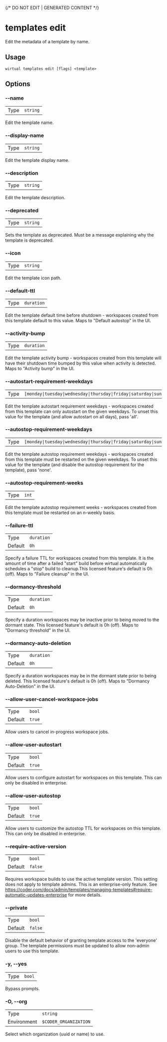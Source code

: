 {/* DO NOT EDIT | GENERATED CONTENT */}

# templates edit

Edit the metadata of a template by name.

## Usage

```console
wirtual templates edit [flags] <template>
```

## Options

### --name

|      |                     |
| ---- | ------------------- |
| Type | <code>string</code> |

Edit the template name.

### --display-name

|      |                     |
| ---- | ------------------- |
| Type | <code>string</code> |

Edit the template display name.

### --description

|      |                     |
| ---- | ------------------- |
| Type | <code>string</code> |

Edit the template description.

### --deprecated

|      |                     |
| ---- | ------------------- |
| Type | <code>string</code> |

Sets the template as deprecated. Must be a message explaining why the template is deprecated.

### --icon

|      |                     |
| ---- | ------------------- |
| Type | <code>string</code> |

Edit the template icon path.

### --default-ttl

|      |                       |
| ---- | --------------------- |
| Type | <code>duration</code> |

Edit the template default time before shutdown - workspaces created from this template default to this value. Maps to "Default autostop" in the UI.

### --activity-bump

|      |                       |
| ---- | --------------------- |
| Type | <code>duration</code> |

Edit the template activity bump - workspaces created from this template will have their shutdown time bumped by this value when activity is detected. Maps to "Activity bump" in the UI.

### --autostart-requirement-weekdays

|      |                                                                                    |
| ---- | ---------------------------------------------------------------------------------- |
| Type | <code>[monday\|tuesday\|wednesday\|thursday\|friday\|saturday\|sunday\|all]</code> |

Edit the template autostart requirement weekdays - workspaces created from this template can only autostart on the given weekdays. To unset this value for the template (and allow autostart on all days), pass 'all'.

### --autostop-requirement-weekdays

|      |                                                                                     |
| ---- | ----------------------------------------------------------------------------------- |
| Type | <code>[monday\|tuesday\|wednesday\|thursday\|friday\|saturday\|sunday\|none]</code> |

Edit the template autostop requirement weekdays - workspaces created from this template must be restarted on the given weekdays. To unset this value for the template (and disable the autostop requirement for the template), pass 'none'.

### --autostop-requirement-weeks

|      |                  |
| ---- | ---------------- |
| Type | <code>int</code> |

Edit the template autostop requirement weeks - workspaces created from this template must be restarted on an n-weekly basis.

### --failure-ttl

|         |                       |
| ------- | --------------------- |
| Type    | <code>duration</code> |
| Default | <code>0h</code>       |

Specify a failure TTL for workspaces created from this template. It is the amount of time after a failed "start" build before wirtual automatically schedules a "stop" build to cleanup.This licensed feature's default is 0h (off). Maps to "Failure cleanup" in the UI.

### --dormancy-threshold

|         |                       |
| ------- | --------------------- |
| Type    | <code>duration</code> |
| Default | <code>0h</code>       |

Specify a duration workspaces may be inactive prior to being moved to the dormant state. This licensed feature's default is 0h (off). Maps to "Dormancy threshold" in the UI.

### --dormancy-auto-deletion

|         |                       |
| ------- | --------------------- |
| Type    | <code>duration</code> |
| Default | <code>0h</code>       |

Specify a duration workspaces may be in the dormant state prior to being deleted. This licensed feature's default is 0h (off). Maps to "Dormancy Auto-Deletion" in the UI.

### --allow-user-cancel-workspace-jobs

|         |                   |
| ------- | ----------------- |
| Type    | <code>bool</code> |
| Default | <code>true</code> |

Allow users to cancel in-progress workspace jobs.

### --allow-user-autostart

|         |                   |
| ------- | ----------------- |
| Type    | <code>bool</code> |
| Default | <code>true</code> |

Allow users to configure autostart for workspaces on this template. This can only be disabled in enterprise.

### --allow-user-autostop

|         |                   |
| ------- | ----------------- |
| Type    | <code>bool</code> |
| Default | <code>true</code> |

Allow users to customize the autostop TTL for workspaces on this template. This can only be disabled in enterprise.

### --require-active-version

|         |                    |
| ------- | ------------------ |
| Type    | <code>bool</code>  |
| Default | <code>false</code> |

Requires workspace builds to use the active template version. This setting does not apply to template admins. This is an enterprise-only feature. See https://coder.com/docs/admin/templates/managing-templates#require-automatic-updates-enterprise for more details.

### --private

|         |                    |
| ------- | ------------------ |
| Type    | <code>bool</code>  |
| Default | <code>false</code> |

Disable the default behavior of granting template access to the 'everyone' group. The template permissions must be updated to allow non-admin users to use this template.

### -y, --yes

|      |                   |
| ---- | ----------------- |
| Type | <code>bool</code> |

Bypass prompts.

### -O, --org

|             |                                  |
| ----------- | -------------------------------- |
| Type        | <code>string</code>              |
| Environment | <code>$CODER_ORGANIZATION</code> |

Select which organization (uuid or name) to use.
